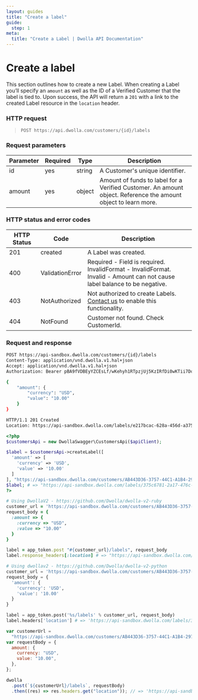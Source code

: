 ```yaml
---
layout: guides
title: "Create a label"
guide:
  step: 1
meta:
  title: "Create a Label | Dwolla API Documentation"
---
```


# Create a label

This section outlines how to create a new Label. When creating a Label you’ll specify an `amount` as well as the ID of a Verified Customer that the label is tied to. Upon success, the API will return a `201` with a link to the created Label resource in the `location` header.

### HTTP request

> `POST https://api.dwolla.com/customers/{id}/labels`

### Request parameters

| Parameter | Required | Type   | Description                                                                                                    |
| --------- | -------- | ------ | -------------------------------------------------------------------------------------------------------------- |
| id        | yes      | string | A Customer's unique identifier.                                                                                |
| amount    | yes      | object | Amount of funds to label for a Verified Customer. An amount object. Reference the amount object to learn more. |

### HTTP status and error codes

| HTTP Status | Code            | Description                                                                                                                             |
| ----------- | --------------- | --------------------------------------------------------------------------------------------------------------------------------------- |
| 201         | created         | A Label was created.                                                                                                                    |
| 400         | ValidationError | Required - Field is required. <br /> InvalidFormat - InvalidFormat. <br /> Invalid - Amount can not cause label balance to be negative. |
| 403         | NotAuthorized   | Not authorized to create Labels. [Contact us](https://www.dwolla.com/contact/) to enable this functionality.                            |
| 404         | NotFound        | Customer not found. Check CustomerId.                                                                                                   |

### Request and response

```bash
POST https://api-sandbox.dwolla.com/customers/{id}/labels
Content-Type: application/vnd.dwolla.v1.hal+json
Accept: application/vnd.dwolla.v1.hal+json
Authorization: Bearer pBA9fVDBEyYZCEsLf/wKehyh1RTpzjUj5KzIRfDi0wKTii7DqY

{
    "amount": {
    	"currency": "USD",
    	"value": "10.00"
    }
}

HTTP/1.1 201 Created
Location: https://api-sandbox.dwolla.com/labels/e217bcac-628a-456d-a375-6cc51230616f
```

```php
<?php
$customersApi = new DwollaSwagger\CustomersApi($apiClient);

$label = $customersApi->createLabel([
  'amount' => [
    'currency' => 'USD',
    'value' => '10.00'
  ]
], "https://api-sandbox.dwolla.com/customers/AB443D36-3757-44C1-A1B4-29727FB3111C");
$label; # => "https://api-sandbox.dwolla.com/labels/375c6781-2a17-476c-84f7-db7d2f6ffb31"
?>
```

```ruby
# Using DwollaV2 - https://github.com/Dwolla/dwolla-v2-ruby
customer_url = 'https://api-sandbox.dwolla.com/customers/AB443D36-3757-44C1-A1B4-29727FB3111C'
request_body = {
  :amount => {
    :currency => "USD",
    :value => "10.00"
  }
}

label = app_token.post "#{customer_url}/labels", request_body
label.response_headers[:location] # => "https://api-sandbox.dwolla.com/labels/375c6781-2a17-476c-84f7-db7d2f6ffb31"
```

```python
# Using dwollav2 - https://github.com/Dwolla/dwolla-v2-python
customer_url = 'https://api-sandbox.dwolla.com/customers/AB443D36-3757-44C1-A1B4-29727FB3111C'
request_body = {
  'amount': {
    'currency': 'USD',
    'value': '10.00'
  }
}

label = app_token.post('%s/labels' % customer_url, request_body)
label.headers['location'] # => 'https://api-sandbox.dwolla.com/labels/375c6781-2a17-476c-84f7-db7d2f6ffb31'
```

```javascript
var customerUrl =
  "https://api-sandbox.dwolla.com/customers/AB443D36-3757-44C1-A1B4-29727FB3111C";
var requestBody = {
  amount: {
    currency: "USD",
    value: "10.00",
  },
};

dwolla
  .post(`${customerUrl}/labels`, requestBody)
  .then((res) => res.headers.get("location")); // => 'https://api-sandbox.dwolla.com/labels/375c6781-2a17-476c-84f7-db7d2f6ffb31'
```
